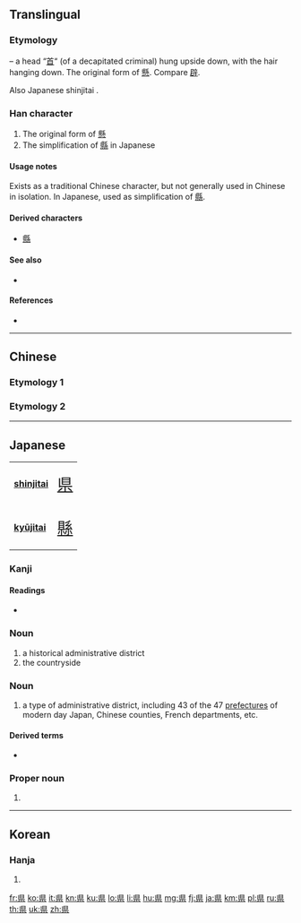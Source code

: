 {{character info/new}}
{{also|縣|县|呉}}
==Translingual==
{{Han simplified forms|縣|県|县}}

===Etymology===
{{liushu|p}} – a head “[[首]]“ (of a decapitated criminal) hung upside down, with the hair hanging down. The original form of [[懸]]. Compare [[辟]].

Also Japanese shinjitai {{Han simp|縣|f=系|t=&nbsp;}}.

===Han character===
{{Han char|rn=109|rad=目|as=04|sn=9|four=|canj=BUVF|ids=⿱⿺𠃊目小}}

# The original form of [[懸]]
# The simplification of [[縣]] in Japanese

====Usage notes====
Exists as a traditional Chinese character, but not generally used in Chinese in isolation. In Japanese, used as simplification of [[縣]].

====Derived characters====
* [[縣]]

====See also====
* {{l|mul|呉}} <!-- Graphically similar -->

====References====
* {{Han ref|kx=0803.151|dkj=23210|hdz=42478.040|uh=770C|ud=30476}}

----

==Chinese==
===Etymology 1===
{{zh-see|縣|v}}
===Etymology 2===
{{zh-see|懸|a}}
----

==Japanese==
{| class="floatright" border=1 cellpadding="5" cellspacing="0"
|- valign="center"
| bgcolor="#dfefff"|
'''[[shinjitai]]'''
|<span class="Jpan" lang="ja" style="font-size: 175%">[[県]]</span>
|- valign="center"
| bgcolor="#dfefff"|
'''[[kyūjitai]]'''
|<span class="Hant" lang="zh-Hant" style="font-size: 175%">[[縣]]</span>
|}
===Kanji===
{{ja-kanji|grade=3|rs=目04|style=s|kyu=縣}}

====Readings====
* {{ja-readings|goon=[[げん]] (gen), [[きょう]] (kyō)|kanon=[[けん]] (ken), [[きょう]] (kyō)|kun=[[かける]] (kakeru), [[かかる]] (kakaru), [[あがた]] (agata)|nanori=}}

===Noun===
{{ja-noun|あがた}}

# a historical administrative district
# the countryside

===Noun===
{{ja-noun|けん}}

# a type of administrative district, including 43 of the 47 [[prefecture]]s of modern day Japan, Chinese counties, French departments, etc.

====Derived terms====
* {{ja-r|都道府県|gloss=political subdivisions of Japan|とどうふけん}}

===Proper noun===
{{ja-pos|あがた|proper}}

# {{surname|lang=ja|sort=あがた}}

----

==Korean==

===Hanja===
{{ko-hanja|hangeul=현|eumhun=|rv=hyeon|mr=hyŏn|y=hyen}}

# {{defn|lang=ko|sort=目04}}

[[fr:県]]
[[ko:県]]
[[it:県]]
[[kn:県]]
[[ku:県]]
[[lo:県]]
[[li:県]]
[[hu:県]]
[[mg:県]]
[[fj:県]]
[[ja:県]]
[[km:県]]
[[pl:県]]
[[ru:県]]
[[th:県]]
[[uk:県]]
[[zh:県]]